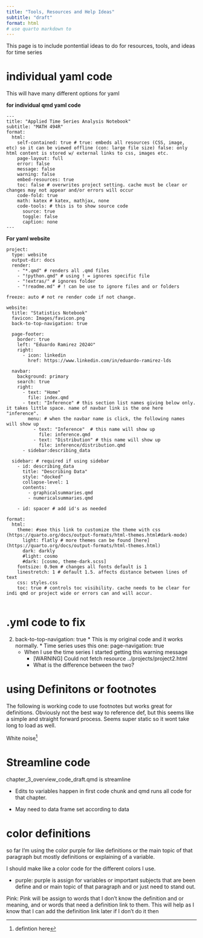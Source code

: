 ```yaml
---
title: "Tools, Resources and Help Ideas"
subtitle: "draft"
format: html
# use quarto markdown to 
---
```



This page is to include pontential ideas to do for resources, tools, and ideas for time series


# individual yaml code

This will have many different options for yaml


**for individual qmd yaml code**

```
---
title: "Applied Time Series Analysis Notebook"
subtitle: "MATH 494R"
format: 
  html:
    self-contained: true # true: embeds all resources (CSS, image, etc) so it can be viewed offline (con: large file size) false: only html content is stored w/ external links to css, images etc. 
    page-layout: full
    error: false
    message: false
    warning: false
    embed-resources: true
    toc: false # overwrites project setting. cache must be clear or changes may not appear and/or errors will occur
    code-fold: true
    math: katex # katex, mathjax, none
    code-tools: # this is to show source code
      source: true 
      toggle: false
      caption: none
---

```

**For yaml website**

```
project: 
  type: website
  output-dir: docs 
  render:
    - "*.qmd" # renders all .qmd files
    - "!python.qmd" # using ! = ignores specific file
    - "!extras/" # ignores folder
    - "!readme.md" # ! can be use to ignore files and or folders

freeze: auto # not re render code if not change. 

website:
  title: "Statistics Notebook"
  favicon: Images/favicon.png
  back-to-top-navigation: true

  page-footer:
    border: true
    left: "Eduardo Ramirez 2024©"
    right:
      - icon: linkedin
        href: https://www.linkedin.com/in/eduardo-ramirez-lds

  navbar:
    background: primary
    search: true
    right:
      - text: "Home"
        file: index.qmd
      - text: "Inference" # this section list names giving below only. it takes little space. name of navbar link is the one here "inference". 
        menu: # when the navbar name is click, the following names will show up
          - text: "Inference"  # this name will show up
            file: inference.qmd
          - text: "Distribution" # this name will show up
            file: inference/distribution.qmd
      - sidebar:describing_data

  sidebar: # required if using sidebar
    - id: describing_data 
      title: "Describing Data"
      style: "docked"
      collapse-level: 1
      contents:
        - graphicalsummaries.qmd
        - numericalsummaries.qmd

    - id: spacer # add id's as needed

format:  
  html:
    theme: #see this link to customize the theme with css (https://quarto.org/docs/output-formats/html-themes.html#dark-mode)
      light: flatly # more themes can be found [here](https://quarto.org/docs/output-formats/html-themes.html)
      dark: darkly
      #light: cosmo
      #dark: [cosmo, theme-dark.scss]
    fontsize: 0.9em # changes all fonts default is 1
    linestretch: 1 # default 1.5. affects distance between lines of text 
    css: styles.css
    toc: true # controls toc visibility. cache needs to be clear for indi qmd or project wide or errors can and will accur. 


```




# .yml code to fix

2.   back-to-top-navigation: true 
    * This is my original code and it works normally.
    * Time series uses this one: page-navigation: true 
      * When I use the time series I started getting this warning message
        * [WARNING] Could not fetch resource ../projects/project2.html
        * What is the difference between the two?
        

# using Definitons or footnotes

 The following is working code to use footnotes but works great for definitions. Obviously not the best way to reference def, but this seems like a simple and straight forward process. Seems super static so it wont take long to load as well.

White noise[^1]

[^1]: defintion here


# Streamline code

chapter_3_overview_code_draft.qmd is streamline

- Edits to variables happen in first code chunk and qmd runs all code for that chapter.

- May need to data frame set according to data


# color definitions 

so far I'm using the color purple for like definitions or the main topic of that paragraph but mostly definitions or explaining of a variable. 


I should make like a color code for the different colors I use.

- purple: purple is assign for variables or important subjects that are been define and or main topic of that paragraph and or just need to stand out. 

Pink: Pink will be assign to words that I don't know the definition and or meaning, and or words that need a definition link to them. This will help as I know that I can add the definition link later if I don't do it then






